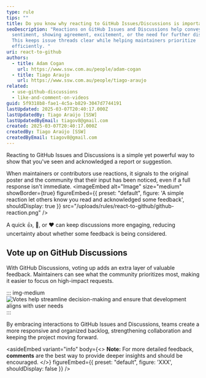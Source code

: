 ```yaml
---
type: rule
tips: ""
title: Do you know why reacting to GitHub Issues/Discussions is important?
seoDescription: "Reactions on GitHub Issues and Discussions help convey
  sentiment, showing agreement, excitement, or the need for further discussion.
  This keeps issue threads clear while helping maintainers prioritize
  efficiently. "
uri: react-to-github
authors:
  - title: Adam Cogan
    url: https://www.ssw.com.au/people/adam-cogan
  - title: Tiago Araujo
    url: https://www.ssw.com.au/people/tiago-araujo
related:
  - use-github-discussions
  - like-and-comment-on-videos
guid: 5f9318b8-fae1-4c5a-b829-3047d7744191
lastUpdated: 2025-03-07T20:40:17.000Z
lastUpdatedBy: Tiago Araújo [SSW]
lastUpdatedByEmail: tiagov8@gmail.com
created: 2025-03-07T20:40:17.000Z
createdBy: Tiago Araújo [SSW]
createdByEmail: tiagov8@gmail.com
---
```

Reacting to GitHub Issues and Discussions is a simple yet powerful way to show that you've seen and acknowledged a report or suggestion.

When maintainers or contributors use reactions, it signals to the original poster and the community that their input has been noticed, even if a full response isn't immediate.
<imageEmbed
  alt="Image"
  size="medium"
  showBorder={true}
  figureEmbed={{
    preset: "default",
    figure: 'A simple reaction let others know you read and acknowledged some feedback',
    shouldDisplay: true
  }}
  src="/uploads/rules/react-to-github/github-reaction.png"
/>

A quick 👍, 👀, or ❤️ can keep discussions more engaging, reducing uncertainty about whether some feedback is being considered.

## Vote up on GitHub Discussions

With GitHub Discussions, voting up adds an extra layer of valuable feedback. Maintainers can see what the community prioritizes most, making it easier to focus on high-impact requests.

::: img-medium
![Votes help streamline decision-making and ensure that development aligns with user needs](/uploads/rules/react-to-github/github-vote-up.png)
:::

By embracing interactions to GitHub Issues and Discussions, teams create a more responsive and organized backlog, strengthening collaboration and keeping the project moving forward.

<asideEmbed
  variant="info"
  body={<>
    **Note:** For more detailed feedback, **comments** are the best way to provide deeper insights and should be encouraged.
  </>}
  figureEmbed={{
    preset: "default",
    figure: 'XXX',
    shouldDisplay: false
  }}
/>
